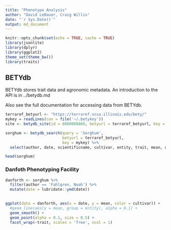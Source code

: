 ```yaml
---
title: "Phenotype Analysis"
author: "David LeBauer, Craig Willis"
date: "`r Sys.Date()`"
output: md_document
---
```


<!-- note: all edits should be done to the .Rmd source code version of this document, not the .md version which is generated when the Rmd file is compiled -->

```r
knitr::opts_chunk$set(echo = TRUE, cache = TRUE)
library(jsonlite)
library(dplyr)
library(ggplot2)
theme_set(theme_bw())
library(traits)
```


## BETYdb

BETYdb stores trait data and agronomic metadata. An introduction to the API is in ../betydb.md

Also see the full documentation for accessing data from BETYdb. 


```r
terraref_betyurl <- "https://terraref.ncsa.illinois.edu/bety/"
mykey = readLines(con = file('~/.betykey'))
site <- betydb_site(id = 6000000866, betyurl = terraref_betyurl, key = mykey)

sorghum <- betydb_search(query = 'Sorghum', 
                         betyurl = terraref_betyurl, 
                         key = mykey) %>% 
  select(author, date, scientificname, cultivar, entity, trait, mean, units, city, sitename)

head(sorghum)

```

### Danfoth Phenotyping Facility 
```r
danforth <- sorghum %>% 
  filter(author == 'Fahlgren, Noah') %>% 
  mutate(date = lubridate::ymd(date))
  

ggplot(data = danforth, aes(x = date, y = mean, color = cultivar)) +
  #geom_line(aes(y = mean, group = entity), alpha = 0.1) +
  geom_smooth() +
  geom_point(alpha = 0.1, size = 0.5) +
  facet_wrap(~trait, scales = 'free', ncol = 1)
```